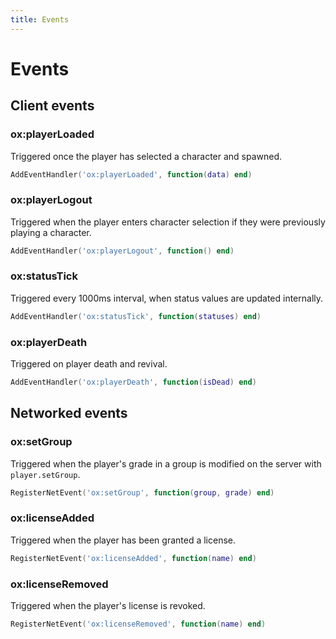 ```yaml
---
title: Events
---
```


# Events

## Client events

### ox:playerLoaded

Triggered once the player has selected a character and spawned.

```lua
AddEventHandler('ox:playerLoaded', function(data) end)
```

### ox:playerLogout

Triggered when the player enters character selection if they were previously playing a character.

```lua
AddEventHandler('ox:playerLogout', function() end)
```

### ox:statusTick

Triggered every 1000ms interval, when status values are updated internally.

```lua
AddEventHandler('ox:statusTick', function(statuses) end)
```

### ox:playerDeath

Triggered on player death and revival.

```lua
AddEventHandler('ox:playerDeath', function(isDead) end)
```

## Networked events

### ox:setGroup

Triggered when the player's grade in a group is modified on the server with `player.setGroup`.

```lua
RegisterNetEvent('ox:setGroup', function(group, grade) end)
```

### ox:licenseAdded

Triggered when the player has been granted a license.

```lua
RegisterNetEvent('ox:licenseAdded', function(name) end)
```

### ox:licenseRemoved

Triggered when the player's license is revoked.

```lua
RegisterNetEvent('ox:licenseRemoved', function(name) end)
```
